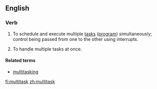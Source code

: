 ==English==

===Verb===
{{en-verb|multitasks|multitasking|multitasked}}

# {{computing}} To schedule and execute multiple [[task]]s ([[program]]) simultaneously; control being passed from one to the other using interrupts.
# {{buzzword|figurative|of a person}} To handle multiple tasks at once.

====Related terms====
*[[multitasking]]

[[fi:multitask]]
[[zh:multitask]]